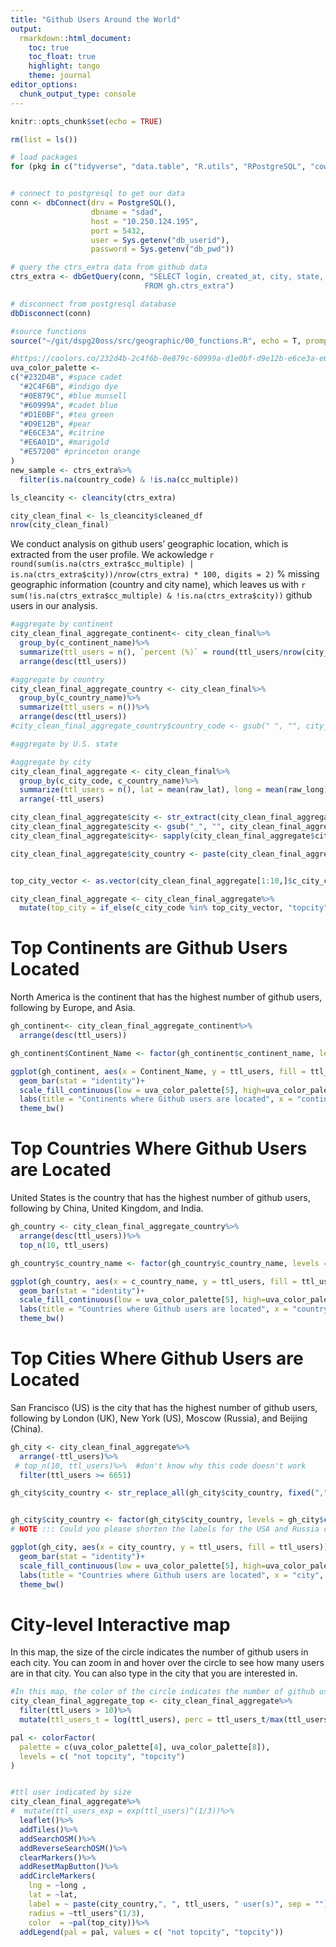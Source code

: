 ```yaml
---
title: "Github Users Around the World"
output: 
  rmarkdown::html_document:
    toc: true
    toc_float: true
    highlight: tango
    theme: journal
editor_options: 
  chunk_output_type: console
---
```


```r
knitr::opts_chunk$set(echo = TRUE)
```

```r
rm(list = ls())

# load packages
for (pkg in c("tidyverse", "data.table", "R.utils", "RPostgreSQL", "cowplot", "maditr", "stringr", "stringi",  "dplyr", "leaflet", "leaflet.extras")) {library(pkg, character.only = TRUE)}


# connect to postgresql to get our data
conn <- dbConnect(drv = PostgreSQL(), 
                  dbname = "sdad", 
                  host = "10.250.124.195", 
                  port = 5432, 
                  user = Sys.getenv("db_userid"), 
                  password = Sys.getenv("db_pwd"))

# query the ctrs_extra data from github data 
ctrs_extra <- dbGetQuery(conn, "SELECT login, created_at, city, state, country_code, location, long, lat, cc_multiple, cc_viz
                              FROM gh.ctrs_extra")

# disconnect from postgresql database 
dbDisconnect(conn)

#source functions 
source("~/git/dspg20oss/src/geographic/00_functions.R", echo = T, prompt.echo = "", spaced = F)

#https://coolors.co/232d4b-2c4f6b-0e879c-60999a-d1e0bf-d9e12b-e6ce3a-e6a01d-e57200-fdfdfd
uva_color_palette <- 
c("#232D4B", #space cadet
  "#2C4F6B", #indigo dye
  "#0E879C", #blue munsell
  "#60999A", #cadet blue
  "#D1E0BF", #tea green
  "#D9E12B", #pear
  "#E6CE3A", #citrine
  "#E6A01D", #marigold
  "#E57200" #princeton orange
)
new_sample <- ctrs_extra%>%
  filter(is.na(country_code) & !is.na(cc_multiple))

ls_cleancity <- cleancity(ctrs_extra)

city_clean_final <- ls_cleancity$cleaned_df
nrow(city_clean_final)
```

We conduct analysis on github users' geographic location, which is extracted from the user profile. We ackowledge  `r round(sum(is.na(ctrs_extra$cc_multiple) | is.na(ctrs_extra$city))/nrow(ctrs_extra) * 100, digits = 2)` % missing geographic information (country and city name), which leaves us with `r sum(!is.na(ctrs_extra$cc_multiple) & !is.na(ctrs_extra$city))` github users in our analysis.
```r
#aggregate by continent
city_clean_final_aggregate_continent<- city_clean_final%>%
  group_by(c_continent_name)%>%
  summarize(ttl_users = n(), `percent (%)` = round(ttl_users/nrow(city_clean_final)*100, digits = 2))%>%
  arrange(desc(ttl_users))

#aggregate by country
city_clean_final_aggregate_country <- city_clean_final%>%
  group_by(c_country_name)%>%
  summarize(ttl_users = n())%>%
  arrange(desc(ttl_users))
#city_clean_final_aggregate_country$country_code <- gsub(" ", "", city_clean_final_aggregate_country$country_code, fixed = TRUE)

#aggregate by U.S. state

#aggregate by city
city_clean_final_aggregate <- city_clean_final%>%
  group_by(c_city_code, c_country_name)%>%
  summarize(ttl_users = n(), lat = mean(raw_lat), long = mean(raw_long))%>%
  arrange(-ttl_users)

city_clean_final_aggregate$city <- str_extract(city_clean_final_aggregate$c_city_code,"_(.*)_") 
city_clean_final_aggregate$city <- gsub("_", "", city_clean_final_aggregate$city, fixed = TRUE)
city_clean_final_aggregate$city<- sapply(city_clean_final_aggregate$city,CapStr)

city_clean_final_aggregate$city_country <- paste(city_clean_final_aggregate$city, city_clean_final_aggregate$c_country_name, sep = ", ")


top_city_vector <- as.vector(city_clean_final_aggregate[1:10,]$c_city_code)

city_clean_final_aggregate <- city_clean_final_aggregate%>%
  mutate(top_city = if_else(c_city_code %in% top_city_vector, "topcity", "not topcity"))
```


# Top Continents are Github Users Located 
North America is the continent that has the highest number of github users, following by Europe, and Asia.
```r
gh_continent<- city_clean_final_aggregate_continent%>%
  arrange(desc(ttl_users))

gh_continent$Continent_Name <- factor(gh_continent$c_continent_name, levels = gh_continent$c_continent_name[order(gh_continent$ttl_users)])

ggplot(gh_continent, aes(x = Continent_Name, y = ttl_users, fill = ttl_users))+
  geom_bar(stat = "identity")+ 
  scale_fill_continuous(low = uva_color_palette[5], high=uva_color_palette[8])+
  labs(title = "Continents where Github users are located", x = "continent", y = "total number of users", fill = "total number \n of users")+
  theme_bw() 
```

# Top Countries Where Github Users are Located
United States is the country that has the highest number of github users, following by China, United Kingdom, and India.
```r
gh_country <- city_clean_final_aggregate_country%>%
  arrange(desc(ttl_users))%>%
  top_n(10, ttl_users)

gh_country$c_country_name <- factor(gh_country$c_country_name, levels = gh_country$c_country_name[order(gh_country$ttl_users)])

ggplot(gh_country, aes(x = c_country_name, y = ttl_users, fill = ttl_users)) +
  geom_bar(stat = "identity")+ 
  scale_fill_continuous(low = uva_color_palette[5], high=uva_color_palette[8])+
  labs(title = "Countries where Github users are located", x = "country", y = "total number of users", fill = "total number \n of users") +
  theme_bw()
```


# Top Cities Where Github Users are Located
San Francisco (US) is the city that has the highest number of github users, following by London (UK), New York (US), Moscow (Russia), and Beijing (China).
```r
gh_city <- city_clean_final_aggregate%>%
  arrange(-ttl_users)%>%
 # top_n(10, ttl_users)%>%  #don't know why this code doesn't work
  filter(ttl_users >= 6651) 

gh_city$city_country <- str_replace_all(gh_city$city_country, fixed(","), "\n") 


gh_city$city_country <- factor(gh_city$city_country, levels = gh_city$city_country[order(gh_city$ttl_users)])
# NOTE ::: Could you please shorten the labels for the USA and Russia cities 

ggplot(gh_city, aes(x = city_country, y = ttl_users, fill = ttl_users))+
  geom_bar(stat = "identity")+ 
  scale_fill_continuous(low = uva_color_palette[5], high=uva_color_palette[8])+
  labs(title = "Countries where Github users are located", x = "city", y = "total number of users", fill = "total number \n of users") +
  theme_bw()
```

# City-level Interactive map
In this map, the size of the circle indicates the number of github users in each city. You can zoom in and hover over the circle to see how many users are in that city. You can also type in the city that you are interested in.
```r
#In this map, the color of the circle indicates the number of github users in each city, still under development.
city_clean_final_aggregate_top <- city_clean_final_aggregate%>%
  filter(ttl_users > 10)%>%
  mutate(ttl_users_t = log(ttl_users), perc = ttl_users_t/max(ttl_users_t))

pal <- colorFactor(
  palette = c(uva_color_palette[4], uva_color_palette[8]),
  levels = c( "not topcity", "topcity")
)


#ttl user indicated by size
city_clean_final_aggregate%>%
#  mutate(ttl_users_exp = exp(ttl_users)^(1/3))%>%
  leaflet()%>%
  addTiles()%>%
  addSearchOSM()%>%
  addReverseSearchOSM()%>%
  clearMarkers()%>%
  addResetMapButton()%>%
  addCircleMarkers(
    lng = ~long , 
    lat = ~lat, 
    label = ~ paste(city_country,", ", ttl_users, " user(s)", sep = ""),
    radius = ~ttl_users^(1/3), 
    color  = ~pal(top_city))%>% 
  addLegend(pal = pal, values = c( "not topcity", "topcity"))
```

